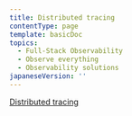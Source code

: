 ```yaml
---
title: Distributed tracing
contentType: page
template: basicDoc
topics:
  - Full-Stack Observability
  - Observe everything
  - Observability solutions
japaneseVersion: ''
---
```


[Distributed tracing](/docs/understand-dependencies/distributed-tracing/get-started/introduction-distributed-tracing)
